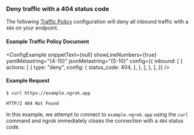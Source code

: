 
### Deny traffic with a 404 status code

The following [Traffic Policy](/docs/http/traffic-policy/index.mdx)
configuration will deny all inbound traffic with a `404` on your endpoint.

#### Example Traffic Policy Document

<ConfigExample
	snippetText={null}
	showLineNumbers={true}
	yamlMetastring="{4-10}"
	jsonMetastring="{5-10}"
	config={{
		inbound: [
			{
				actions: [
					{
						type: "deny",
						config: {
							status_code: 404,
						},
					},
				],
			},
		],
	}}
/>

#### Example Request

```curl
$ curl https://example.ngrok.app
```

```http
HTTP/2 404 Not Found
```

In this example, we attempt to connect to `example.ngrok.app` using the
`curl` command and ngrok immediately closes the connection with a `404` status
code.
